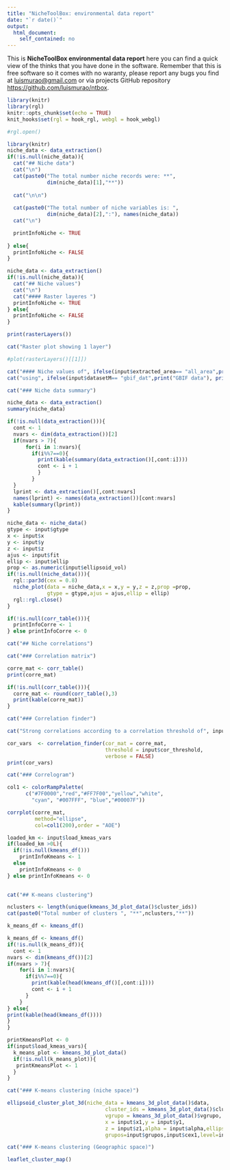 ```yaml
---
title: "NicheToolBox: environmental data report"
date: "`r date()`"
output: 
  html_document:
    self_contained: no
---
```


This is **NicheToolBox environmental data report** here you can find a quick view of the thinks that you have done in the software. Remember that this is free software so it comes with no waranty, please report any bugs you find at <luismurao@gmail.com> or via projects GitHub repository <https://github.com/luismurao/ntbox>.



```r
library(knitr)
library(rgl)
knitr::opts_chunk$set(echo = TRUE)
knit_hooks$set(rgl = hook_rgl, webgl = hook_webgl)
```
```r
#rgl.open()
```



```r
library(knitr)
niche_data <- data_extraction()
if(!is.null(niche_data)){
  cat("## Niche data")
  cat("\n")
  cat(paste0("The total number niche records were: **", 
             dim(niche_data)[1],"**"))
  
  cat("\n\n")
  
  cat(paste0("The total number of niche variables is: ",
             dim(niche_data)[2],":"), names(niche_data))
  cat("\n")

  printInfoNiche <- TRUE
  
} else{
  printInfoNiche <- FALSE
}

```



```r
niche_data <- data_extraction()
if(!is.null(niche_data)){
  cat("## Niche values")
  cat("\n")
  cat("#### Raster layeres ")
  printInfoNiche <- TRUE
} else{
  printInfoNiche <- FALSE
}
```


```r
print(rasterLayers())
```

```r
cat("Raster plot showing 1 layer")
```


```r
#plot(rasterLayers()[[1]])
```


```r
cat("#### Niche values of", ifelse(input$extracted_area== "all_area",print("All raster area"),print("M polygon area")))
cat("using", ifelse(input$datasetM== "gbif_dat",print("GBIF data"), print("User data")))
```


```r
cat("### Niche data summary")
```

```r
niche_data <- data_extraction()
summary(niche_data)
```



```r
if(!is.null(data_extraction())){
  cont <- 1 
  nvars <- dim(data_extraction())[2]
  if(nvars > 7){
      for(i in 1:nvars){
        if(i%%7==0){
          print(kable(summary(data_extraction()[,cont:i])))
          cont <- i + 1
          }
        }
  }
  lprint <- data_extraction()[,cont:nvars]
  names(lprint) <- names(data_extraction())[cont:nvars]
  kable(summary(lprint))
}
```


```r

niche_data <- niche_data()
gtype <- input$gtype
x <- input$x
y <- input$y
z <- input$z
ajus <- input$fit
ellip <- input$ellip
prop <- as.numeric(input$ellipsoid_vol)
if(!is.null(niche_data())){
  rgl::par3d(cex = 0.8)
  niche_plot(data = niche_data,x = x,y = y,z = z,prop =prop,
             gtype = gtype,ajus = ajus,ellip = ellip)
  rgl::rgl.close()
}
```



```r
if(!is.null(corr_table())){
  printInfoCorre <- 1 
} else printInfoCorre <- 0
```

```r
cat("## Niche correlations")
```

```r
cat("### Correlation matrix")
```

```r
corre_mat <- corr_table()
print(corre_mat)
```


```r
if(!is.null(corr_table())){
  corre_mat <- round(corr_table(),3)
  print(kable(corre_mat))
}
```


```r
cat("### Correlation finder")
```

```r
cat("Strong correlations according to a correlation threshold of", input$cor_threshold)
```


```r
cor_vars  <- correlation_finder(cor_mat = corre_mat,
                                threshold = input$cor_threshold,
                                verbose = FALSE)
print(cor_vars)
```


```r
cat("### Correlogram")
```


```r
col1 <- colorRampPalette(
      c("#7F0000","red","#FF7F00","yellow","white",
        "cyan", "#007FFF", "blue","#00007F"))
```


```r
corrplot(corre_mat,
         method="ellipse",
         col=col1(200),order = "AOE")
```



```r
loaded_km <- input$load_kmeas_vars
if(loaded_km >0L){
  if(!is.null(kmeans_df()))
    printInfoKmeans <- 1 
  else 
    printInfoKmeans <- 0
} else printInfoKmeans <- 0
    
```


```r
cat("## K-means clustering")

nclusters <- length(unique(kmeans_3d_plot_data()$cluster_ids))
cat(paste0("Total number of clusters ", "**",nclusters,"**"))
```

```r
k_means_df <- kmeans_df()
```

```r
k_means_df <- kmeans_df()
if(!is.null(k_means_df)){
  cont <- 1 
nvars <- dim(kmeans_df())[2]
if(nvars > 7){
    for(i in 1:nvars){
      if(i%%7==0){
        print(kable(head(kmeans_df()[,cont:i])))
        cont <- i + 1
      }
    }
} else{
print(kable(head(kmeans_df())))
}
}
```

```r
printKmeansPlot <- 0
if(input$load_kmeas_vars){
  k_means_plot <- kmeans_3d_plot_data()
  if(!is.null(k_means_plot)){
   printKmeansPlot <- 1 
  }
}

```



```r
cat("### K-means clustering (niche space)")
```


```r
ellipsoid_cluster_plot_3d(niche_data = kmeans_3d_plot_data()$data,
                                cluster_ids = kmeans_3d_plot_data()$cluster_ids,
                                vgrupo = kmeans_3d_plot_data()$vgrupo,
                                x = input$x1,y = input$y1,
                                z = input$z1,alpha = input$alpha,ellips = input$ellips,
                                grupos=input$grupos,input$cex1,level=input$kmeans_level)


```


```r
cat("### K-means clustering (Geographic space)")
```


```r
leaflet_cluster_map()
```
